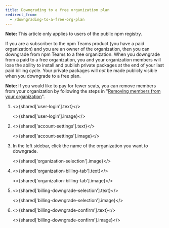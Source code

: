 ```yaml
---
title: Downgrading to a free organization plan
redirect_from:
  - /downgrading-to-a-free-org-plan
---
```


<Note>

**Note:** This article only applies to users of the public npm registry.

</Note>

If you are a subscriber to the npm Teams product (you have a paid organization) and you are an owner of the organization, then you can downgrade from npm Teams to a free organization.  When you downgrade from a paid to a free organization, you and your organization members will lose the ability to install and publish private packages at the end of your last paid billing cycle. Your private packages will _not_ be made publicly visible when you downgrade to a free plan.

**Note:** If you would like to pay for fewer seats, you can remove members from your organization by following the steps in "[Removing members from your organization][remove-members]".

1. <>{shared['user-login'].text}</>

   <>{shared['user-login'].image}</>

2. <>{shared['account-settings'].text}</>

   <>{shared['account-settings'].image}</>

3. In the left sidebar, click the name of the organization you want to downgrade.

   <>{shared['organization-selection'].image}</>

4. <>{shared['organization-billing-tab'].text}</>

   <>{shared['organization-billing-tab'].image}</>

5. <>{shared['billing-downgrade-selection'].text}</>

   <>{shared['billing-downgrade-selection'].image}</>

6. <>{shared['billing-downgrade-confirm'].text}</>

   <>{shared['billing-downgrade-confirm'].image}</>


[remove-members]: removing-members-from-your-org
